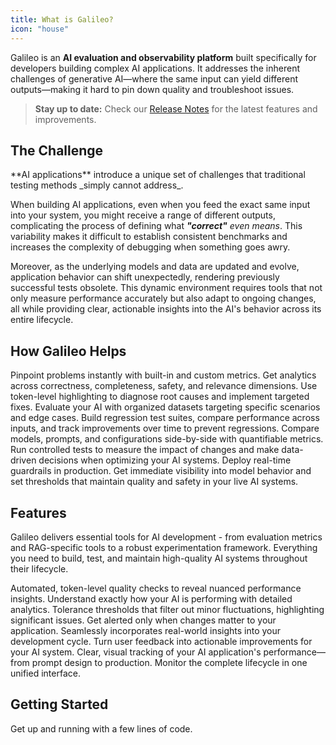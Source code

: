 ```yaml
---
title: What is Galileo?
icon: "house"
---
```


Galileo is an **AI evaluation and observability platform** built specifically for developers building complex AI applications. It addresses the inherent challenges of generative AI—where the same input can yield different outputs—making it hard to pin down quality and troubleshoot issues.

> **Stay up to date:** Check our [Release Notes](./release-notes.md) for the latest features and improvements.

## The Challenge

<DefinitionCard>
  **AI applications** introduce a unique set of challenges that traditional testing methods _simply cannot address_.
</DefinitionCard>

When building AI applications, even when you feed the exact same input into your system, you might receive a range of different outputs, complicating the process of defining what _**"correct"** even means_. This variability makes it difficult to establish consistent benchmarks and increases the complexity of debugging when something goes awry.

Moreover, as the underlying models and data are updated and evolve, application behavior can shift unexpectedly, rendering previously successful tests obsolete. This dynamic environment requires tools that not only measure performance accurately but also adapt to ongoing changes, all while providing clear, actionable insights 
into the AI's behavior across its entire lifecycle.

## How Galileo Helps

<CardGroup cols={1}>
  <Card title="Identify Issues with Powerful Metrics" icon="magnifying-glass-chart" horizontal>
    Pinpoint problems instantly with built-in and custom metrics. Get analytics across correctness, completeness, safety, and relevance dimensions. Use token-level highlighting to diagnose root causes and implement targeted fixes.
  </Card>
  <Card title="Run Experiments with Structured Datasets" icon="flask" horizontal>
    Evaluate your AI with organized datasets targeting specific scenarios and edge cases. Build regression test suites, compare performance across inputs, and track improvements over time to prevent regressions.
  </Card>
  <Card title="Test and Compare Multiple Approaches" icon="code-compare" horizontal>
    Compare models, prompts, and configurations side-by-side with quantifiable metrics. Run controlled tests to measure the impact of changes and make data-driven decisions when optimizing your AI systems.
  </Card>
  <Card title="Protect Applications with Runtime Guardrails" icon="shield-halved" horizontal>
    Deploy real-time guardrails in production. Get immediate visibility into model behavior and set thresholds that maintain quality and safety in your live AI systems.
  </Card>
</CardGroup>

## Features
Galileo delivers essential tools for AI development - from evaluation metrics and RAG-specific tools to a robust experimentation framework. Everything you need to build, test, and maintain high-quality AI systems throughout their lifecycle.

<CardGroup cols={2}>
  <Card title="Data-Driven Metrics" icon="chart-bar">
    Automated, token-level quality checks to reveal nuanced performance insights. Understand exactly how your AI is performing with detailed analytics.
  </Card>
  <Card title="Configurable Regression Detection" icon="radar">
    Tolerance thresholds that filter out minor fluctuations, highlighting significant issues. Get alerted only when changes matter to your application.
  </Card>
  <Card title="Integrated Feedback" icon="comments">
    Seamlessly incorporates real-world insights into your development cycle. Turn user feedback into actionable improvements for your AI system.
  </Card>
  <Card title="End-to-End Visibility" icon="eye">
    Clear, visual tracking of your AI application's performance—from prompt design to production. Monitor the complete lifecycle in one unified interface.
  </Card>
</CardGroup>

## Getting Started

<CardGroup cols={1}>
  <Card title="Get Started!" icon="bolt" horizontal href="/getting-started/quickstart">
    Get up and running with a few lines of code.
  </Card>  
</CardGroup>
